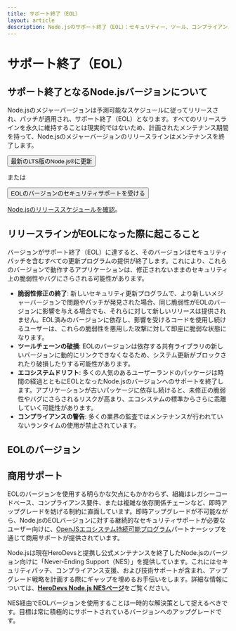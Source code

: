 ```yaml
---
title: サポート終了（EOL）
layout: article
description: Node.jsのサポート終了（EOL）：セキュリティー、ツール、コンプライアンスへの影響、EOLバージョンの詳細、商用サポートオプションについて
---
```


# サポート終了（EOL）

## サポート終了となるNode.jsバージョンについて

Node.jsのメジャーバージョンは予測可能なスケジュールに従ってリリースされ、パッチが適用され、サポート終了（EOL）となります。すべてのリリースラインを永久に維持することは現実的ではないため、計画されたメンテナンス期間を持って、Node.jsのメジャーバージョンのリリースラインはメンテナンスを終了します。

<div className="flex flex-col items-start gap-4 xl:flex-row xl:items-center">
  <Button kind="primary" href="/download" className="flex-1">
    <span>最新のLTS版のNode.js®に更新</span>
  </Button>

  <span>または</span>

  <Button as="a" kind="warning" href="/esp/herodevs" className="flex-1">
    <span>EOLのバージョンのセキュリティサポートを受ける</span>
  </Button>
</div>

[Node.jsのリリーススケジュールを確認](/about/releases/)。

## リリースラインがEOLになった際に起こること

バージョンがサポート終了（EOL）に達すると、そのバージョンはセキュリティパッチを含むすべての更新プログラムの提供が終了します。これにより、これらのバージョンで動作するアプリケーションは、修正されないままのセキュリティ上の脆弱性やバグにさらされる可能性があります。

- **脆弱性修正の終了**: 新しいセキュリティ更新プログラムで、より新しいメジャーバージョンで問題やパッチが発見された場合、同じ脆弱性がEOLのバージョンに影響を与える場合でも、それらに対して新しいリリースは提供されません。EOL済みのバージョンに依存し、影響を受けるコードを使用し続けるユーザーは、これらの脆弱性を悪用した攻撃に対して即座に脆弱な状態になります。
- **ツールチェーンの破損**: EOLのバージョンは依存する共有ライブラリの新しいバージョンに動的にリンクできなくなるため、システム更新がブロックされたり破損したりする可能性があります。
- **エコシステムドリフト**: 多くの人気のあるユーザーランドのパッケージは時間の経過とともにEOLとなったNode.jsのバージョンへのサポートを終了します。アプリケーションが古いパッケージに依存し続けると、未修正の脆弱性やバグにさらされるリスクが高まり、エコシステムの標準からさらに乖離していく可能性があります。
- **コンプライアンスの警告**: 多くの業界の監査ではメンテナンスが行われていないランタイムの使用が禁止されています。

## EOLのバージョン

<EOLReleaseTable />

## 商用サポート

EOLのバージョンを使用する明らかな欠点にもかかわらず、組織はレガシーコードベース、コンプライアンス要件、または複雑な依存関係チェーンなど、即時アップグレードを妨げる制約に直面しています。即時アップグレードが不可能ながら、Node.jsのEOLバージョンに対する継続的なセキュリティサポートが必要なユーザー向けに、[OpenJSエコシステム持続可能プログラム](https://openjsf.org/blog/ecosystem-sustainability-program)パートナーシップを通じて商用サポートが提供されています。

Node.jsは現在HeroDevsと提携し公式メンテナンスを終了したNode.jsのバージョン向けに「Never-Ending Support（NES）」を提供しています。これにはセキュリティパッチ、コンプライアンス支援、および技術サポートが含まれ、アップグレード戦略を計画する際にギャップを埋めるお手伝いをします。詳細な情報については、[**HeroDevs Node.js NESページ**](https://nodejs.org/esp/herodevs)をご覧ください。

NES経由でEOLバージョンを使用することは一時的な解決策として捉えるべきです。目標は常に積極的にサポートされているバージョンへのアップグレードです。
